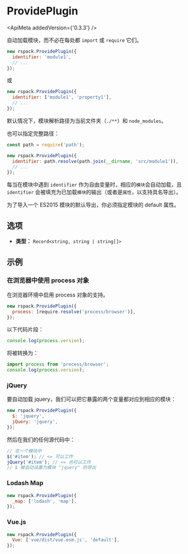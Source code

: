 
<WebpackLicense from="https://webpack.docschina.org/plugins/provide-plugin/" />

# ProvidePlugin

<ApiMeta addedVersion={'0.3.3'} />

自动加载模块，而不必在每处都 `import` 或 `require` 它们。

```js
new rspack.ProvidePlugin({
  identifier: 'module1',
  // ...
});
```

或

```js
new rspack.ProvidePlugin({
  identifier: ['module1', 'property1'],
  // ...
});
```

默认情况下，模块解析路径为当前文件夹（`./**`）和 `node_modules`。

也可以指定完整路径：

```js
const path = require('path');

new rspack.ProvidePlugin({
  identifier: path.resolve(path.join(__dirname, 'src/module1')),
  // ...
});
```

每当在模块中遇到 `identifier` 作为自由变量时，相应的`模块`会自动加载，且 `identifier` 会被填充为已加载`模块`的输出（或者是`属性`，以支持具名导出）。

为了导入一个 ES2015 模块的默认导出，你必须指定模块的 default 属性。

## 选项

- **类型：** `Record<string, string | string[]>`

## 示例

### 在浏览器中使用 process 对象

在浏览器环境中启用 process 对象的支持。

```js
new rspack.ProvidePlugin({
  process: [require.resolve('process/browser')],
});
```

以下代码片段：

```js
console.log(process.version);
```

将被转换为：

```js
import process from 'process/browser';
console.log(process.version);
```

### jQuery

要自动加载 jquery，我们可以把它暴露的两个变量都对应到相应的模块：

```js
new rspack.ProvidePlugin({
  $: 'jquery',
  jQuery: 'jquery',
});
```

然后在我们的任何源代码中：

```js
// 在一个模块中
$('#item'); // <= 可以工作
jQuery('#item'); // <= 也可以工作
// $ 被自动设置为模块 "jquery" 的导出
```

### Lodash Map

```js
new rspack.ProvidePlugin({
  _map: ['lodash', 'map'],
});
```

### Vue.js

```js
new rspack.ProvidePlugin({
  Vue: ['vue/dist/vue.esm.js', 'default'],
});
```
